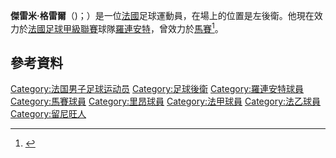{{noteTA
|G1=Football
|G2=法甲
|1=zh-hans:莫雷尔;zh-hk:摩尼爾;zh-hant:格雷爾;
}}
{{Infobox football biography
| name = 杰雷米·莫雷尔<br>Jérémy Morel
| image = Jérémy Morel 2013.jpg
| image_size = 200
| fullname = 
| height = 1.73 m
| birth_date  = {{Birth date and age|1984|4|2|df=yes}} 
| birth_place = [[法國|法國]][[洛里昂|洛里昂]]
| currentclub = [[洛里昂足球俱樂部|羅連安特]]
| clubnumber = 21
| position = [[左閘|左閘]]
| youthyears1 = 1994–2002
| youthclubs1 = [[洛里昂足球俱樂部|羅連安特]]
| years1 = 2002–2011
| clubs1 = [[洛里昂足球俱樂部|羅連安特]]
| caps1  = 214
| goals1 = 12 
| years2 = 2011–2015
| clubs2 = [[馬賽足球俱樂部|馬賽]]
| caps2  = 120
| goals2 = 2
| years3 = 2015–2019
| clubs3 = [[奥林匹克里昂|里昂]]
| caps3  = 105
| goals3 = 1
| years4 = 2019–2020
| clubs4 = [[雷恩足球俱乐部|雷恩]]
| caps4 = 21
| goals4 = 1
| years5 = 2020–
| clubs5 = [[洛里昂足球俱樂部|羅連安特]]
| caps5 = 28
| goals5 = 0
| nationalyears1 = 2018–
| nationalteam1 = [[馬達加斯加國家足球隊|馬達加斯加]]
| nationalcaps1 = 5
| nationalgoals1 = 0
| club-update = 2019年9月29日
| ntupdate = 2019年7月11日
}}

'''傑雷米·格雷爾'''（{{lang-fr|Jérémy Morel}})；{{bd|1984年|4月2日}}）是一位[[法國|法國]]足球運動員，在場上的位置是左後衛。他現在效力於[[法國足球甲級聯賽|法國足球甲級聯賽]]球隊[[洛里昂足球俱樂部|羅連安特]]，曾效力於[[馬賽足球俱樂部|馬賽]]<ref>{{cite web|url=http://www.om.net/fr/Saison/101002/Actualites/54385/Accord_de_principe_pour_Jeremy_Morel|language=fr|title=Accord de principe pour Jérémy Morel !|publisher=[[奥林匹克马赛|马赛]]|date=19 June 2011|access-date=2015-05-20|archive-url=https://www.webcitation.org/6AFDvxt0m?url=http://www.om.net/fr/Saison/101002/Actualites/54385/Accord_de_principe_pour_Jeremy_Morel|archive-date=2012-08-28|dead-url=yes}}</ref>。

==參考資料==
{{Reflist}}

{{洛里昂球员名单}}
{{DEFAULTSORT:Morel, Jeremy}}
[[Category:法国男子足球运动员|Category:法国男子足球运动员]]
[[Category:足球後衛|Category:足球後衛]]
[[Category:羅連安特球員|Category:羅連安特球員]]
[[Category:馬賽球員|Category:馬賽球員]]
[[Category:里昂球員|Category:里昂球員]]
[[Category:法甲球員|Category:法甲球員]]
[[Category:法乙球員|Category:法乙球員]]
[[Category:留尼旺人|Category:留尼旺人]]